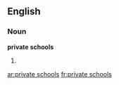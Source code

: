 ==English==

===Noun===
'''private schools'''

# {{plural of|private school}}

[[ar:private schools]]
[[fr:private schools]]